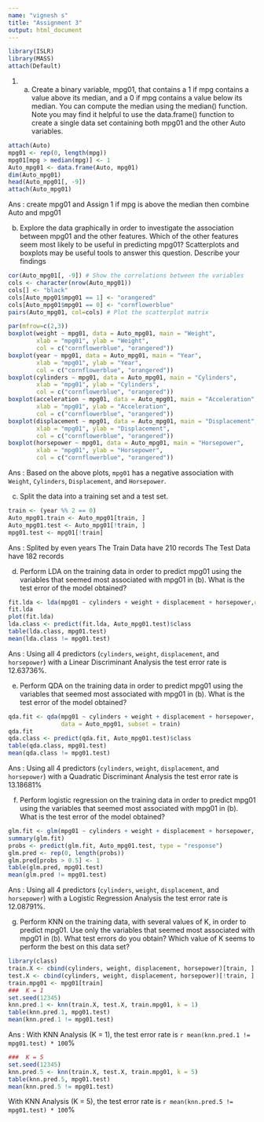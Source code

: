 ---
name: "vignesh s"
title: "Assignment 3"
output: html_document
---

```{r}
library(ISLR)
library(MASS)
attach(Default)
```

1. (a) Create a binary variable, mpg01, that contains a 1 if mpg contains a value above its median, and a 0 if mpg contains a value below its median. You can compute the median using the median() function. Note you may find it helpful to use the data.frame() function to create a single data set containing both mpg01 and the other Auto variables.

```{r}
attach(Auto)
mpg01 <- rep(0, length(mpg))
mpg01[mpg > median(mpg)] <- 1 
Auto_mpg01 <- data.frame(Auto, mpg01)
dim(Auto_mpg01)
head(Auto_mpg01[, -9])
attach(Auto_mpg01)
```

  Ans : create mpg01 and Assign 1 if mpg is above the median then combine Auto and mpg01

(b) Explore the data graphically in order to investigate the association between mpg01 and the other features. Which of the other features seem most likely to be useful in predicting mpg01? Scatterplots and boxplots may be useful tools to answer this question. Describe your findings

```{r}
cor(Auto_mpg01[, -9]) # Show the correlations between the variables
cols <- character(nrow(Auto_mpg01))
cols[] <- "black"
cols[Auto_mpg01$mpg01 == 1] <- "orangered"
cols[Auto_mpg01$mpg01 == 0] <- "cornflowerblue"
pairs(Auto_mpg01, col=cols) # Plot the scatterplot matrix
```
```{r}
par(mfrow=c(2,3))
boxplot(weight ~ mpg01, data = Auto_mpg01, main = "Weight", 
        xlab = "mpg01", ylab = "Weight",
        col = c("cornflowerblue", "orangered"))
boxplot(year ~ mpg01, data = Auto_mpg01, main = "Year", 
        xlab = "mpg01", ylab = "Year",
        col = c("cornflowerblue", "orangered"))
boxplot(cylinders ~ mpg01, data = Auto_mpg01, main = "Cylinders", 
        xlab = "mpg01", ylab = "Cylinders",
        col = c("cornflowerblue", "orangered"))
boxplot(acceleration ~ mpg01, data = Auto_mpg01, main = "Acceleration", 
        xlab = "mpg01", ylab = "Acceleration",
        col = c("cornflowerblue", "orangered"))
boxplot(displacement ~ mpg01, data = Auto_mpg01, main = "Displacement", 
        xlab = "mpg01", ylab = "Displacement",
        col = c("cornflowerblue", "orangered"))
boxplot(horsepower ~ mpg01, data = Auto_mpg01, main = "Horsepower", 
        xlab = "mpg01", ylab = "Horsepower",
        col = c("cornflowerblue", "orangered"))
```

  Ans : Based on the above plots, `mpg01` has a negative association with `Weight`, `Cylinders`, `Displacement`, and `Horsepower`.

(c) Split the data into a training set and a test set.
```{r}
train <- (year %% 2 == 0)
Auto_mpg01.train <- Auto_mpg01[train, ]
Auto_mpg01.test <- Auto_mpg01[!train, ]
mpg01.test <- mpg01[!train]
```
  Ans : Splited by even years 
        The Train Data have 210 records
        The Test Data have 182 records
  
(d)	Perform LDA on the training data in order to predict mpg01 using the variables that seemed most associated with mpg01 in (b). What is the test error of the model obtained? 

```{r}
fit.lda <- lda(mpg01 ~ cylinders + weight + displacement + horsepower,data = Auto_mpg01, subset = train)
fit.lda
plot(fit.lda)
lda.class <- predict(fit.lda, Auto_mpg01.test)$class
table(lda.class, mpg01.test)
mean(lda.class != mpg01.test)
```
  Ans : Using all 4 predictors (`cylinders`, `weight`, `displacement`, and `horsepower`) with a Linear Discriminant Analysis the test error rate is 12.63736%.


(e)	Perform QDA on the training data in order to predict mpg01 using the variables that seemed most associated with mpg01 in (b). What is the test error of the model obtained? 

```{r}
qda.fit <- qda(mpg01 ~ cylinders + weight + displacement + horsepower, 
               data = Auto_mpg01, subset = train)
qda.fit
qda.class <- predict(qda.fit, Auto_mpg01.test)$class
table(qda.class, mpg01.test)
mean(qda.class != mpg01.test)
```
  Ans : Using all 4 predictors (`cylinders`, `weight`, `displacement`, and `horsepower`) with a Quadratic Discriminant Analysis the test error rate is 13.18681%

(f)	Perform logistic regression on the training data in order to predict mpg01 using the variables that seemed most associated with mpg01 in (b). What is the test error of the model obtained?

```{r}
glm.fit <- glm(mpg01 ~ cylinders + weight + displacement + horsepower, data = Auto_mpg01, family = binomial, subset = train)
summary(glm.fit)
probs <- predict(glm.fit, Auto_mpg01.test, type = "response")
glm.pred <- rep(0, length(probs))
glm.pred[probs > 0.5] <- 1
table(glm.pred, mpg01.test)
mean(glm.pred != mpg01.test)
```
  Ans : Using all 4 predictors (`cylinders`, `weight`, `displacement`, and `horsepower`) with a Logistic Regression Analysis the test error rate is 12.08791%.

(g)	Perform KNN on the training data, with several values of K, in order to predict mpg01. Use only the variables that seemed most associated with mpg01 in (b). What test errors do you obtain? Which value of K seems to perform the best on this data set?

```{r}
library(class)
train.X <- cbind(cylinders, weight, displacement, horsepower)[train, ]
test.X <- cbind(cylinders, weight, displacement, horsepower)[!train, ]
train.mpg01 <- mpg01[train]
###  K = 1
set.seed(12345)
knn.pred.1 <- knn(train.X, test.X, train.mpg01, k = 1)
table(knn.pred.1, mpg01.test)
mean(knn.pred.1 != mpg01.test)
```

  Ans : With KNN Analysis (K = 1), the test error rate is `r mean(knn.pred.1 != mpg01.test) * 100`%

```{r}
###  K = 5
set.seed(12345)
knn.pred.5 <- knn(train.X, test.X, train.mpg01, k = 5)
table(knn.pred.5, mpg01.test)
mean(knn.pred.5 != mpg01.test)
```
With KNN Analysis (K = 5), the test error rate is `r mean(knn.pred.5 != mpg01.test) * 100`%

